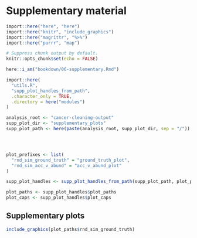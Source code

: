 # Supplementary material

```r
import::here("here", "here")
import::here("knitr", "include_graphics")
import::here("magrittr", "%>%")
import::here("purrr", "map")

# Suppress chunk output by default.
knitr::opts_chunk$set(echo = FALSE)

here::i_am("bookdown/06-supplementary.Rmd")

import::here(
  "utils.R",
  "supp_plot_handles_from_path",
  .character_only = TRUE,
  .directory = here("modules")
)

analysis_root <- "cancer-cleaning-output"
supp_plot_dir <- "supplementary_plots"
supp_plot_path <- here(paste(analysis_root, supp_plot_dir, sep = "/"))




plot_prefixes <- list(
  "rnd_sim_ground_truth" = "ground_truth_plot",
  "rnd_sim_acc_v_abund" = "acc_v_abund_plot"
)

supp_plot_handles <- supp_plot_handles_from_path(supp_plot_path, plot_prefixes)

plot_paths <- supp_plot_handles$plot_paths
plot_caps <- supp_plot_handles$plot_caps
```

## Supplementary plots

```r
include_graphics(plot_paths$rnd_sim_ground_truth)
```
